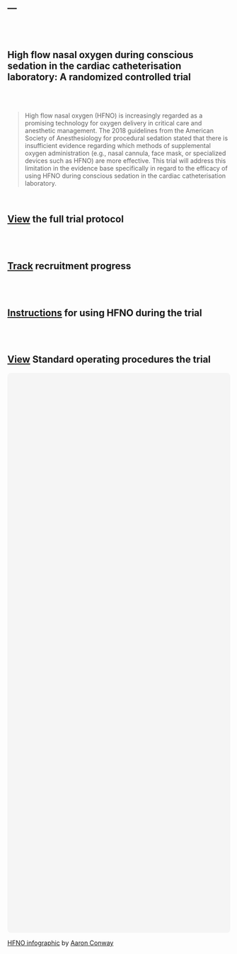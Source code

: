---
---

<br><br>

## High flow nasal oxygen during conscious sedation in the cardiac catheterisation laboratory: A randomized controlled trial

<div class = "row">
<div class = "col-md-3" align = "center">
<br><br>
<i class="fas fa-lungs fa-10x"></i>
</div>

<div class = "col-md-9">

> High flow nasal oxygen (HFNO) is increasingly regarded as a promising technology for oxygen delivery in critical care and anesthetic management. The 2018 guidelines from the American Society of Anesthesiology for procedural sedation stated that there is insufficient evidence regarding which methods of supplemental oxygen administration (e.g., nasal cannula, face mask, or specialized devices such as HFNO) are more effective. This trial will address this limitation in the evidence base specifically in regard to the efficacy of using HFNO during conscious sedation in the cardiac catheterisation laboratory.

</div>
</div>

<br>
<div align = "center">
## <i class="fa fa-search fa-lg"></i>  [View](HFNO/Protocol.html) the full trial protocol

<br><br>

## <i class="fa fa-tasks fa-lg"></i>  [Track](https://aconway.dev/hfno/) recruitment progress

<br><br>

## <i class="fa fa-info fa-lg"></i>  [Instructions](https://www.aaronconway.info/AA-instructions/#1) for using HFNO during the trial


<br><br>

## <i class="fa fa-info fa-lg"></i>  [View](SOP.html) Standard operating procedures the trial


</div>

<div
 class="canva-embed"
 data-design-id="DADen_OjGzk"
 data-height-ratio="2.5000"
 style="padding:250.0000% 5px 5px 5px;background:rgba(0,0,0,0.03);border-radius:8px;"
></div>
<script async src="https:&#x2F;&#x2F;sdk.canva.com&#x2F;v1&#x2F;embed.js"></script>
<a href="https:&#x2F;&#x2F;www.canva.com&#x2F;design&#x2F;DADen_OjGzk&#x2F;view?utm_content=DADen_OjGzk&amp;utm_campaign=designshare&amp;utm_medium=embeds&amp;utm_source=link" target="_blank" rel="noopener">HFNO infographic</a> by <a href="https:&#x2F;&#x2F;www.canva.com&#x2F;AaronConway46?utm_campaign=designshare&amp;utm_medium=embeds&amp;utm_source=link" target="_blank" rel="noopener">Aaron Conway</a>
